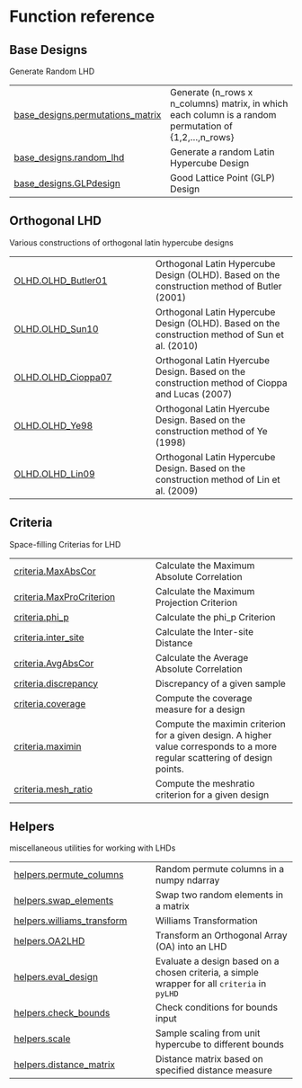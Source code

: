 # Function reference

## Base Designs

Generate Random LHD

| | |
| --- | --- |
| [base_designs.permutations_matrix](base_designs.permutations_matrix.qmd#pyLHD.base_designs.permutations_matrix) | Generate (n_rows x n_columns) matrix, in which each column is a random permutation of {1,2,...,n_rows} |
| [base_designs.random_lhd](base_designs.random_lhd.qmd#pyLHD.base_designs.random_lhd) | Generate a random Latin Hypercube Design |
| [base_designs.GLPdesign](base_designs.GLPdesign.qmd#pyLHD.base_designs.GLPdesign) | Good Lattice Point (GLP) Design  |

## Orthogonal LHD

Various constructions of orthogonal latin hypercube designs

| | |
| --- | --- |
| [OLHD.OLHD_Butler01](OLHD.OLHD_Butler01.qmd#pyLHD.OLHD.OLHD_Butler01) | Orthogonal Latin Hypercube Design (OLHD). Based on the construction method of Butler (2001) |
| [OLHD.OLHD_Sun10](OLHD.OLHD_Sun10.qmd#pyLHD.OLHD.OLHD_Sun10) | Orthogonal Latin Hypercube Design (OLHD). Based on the construction method of Sun et al. (2010) |
| [OLHD.OLHD_Cioppa07](OLHD.OLHD_Cioppa07.qmd#pyLHD.OLHD.OLHD_Cioppa07) | Orthogonal Latin Hyercube Design. Based on the construction method of Cioppa and Lucas (2007) |
| [OLHD.OLHD_Ye98](OLHD.OLHD_Ye98.qmd#pyLHD.OLHD.OLHD_Ye98) | Orthogonal Latin Hyercube Design. Based on the construction method of Ye (1998) |
| [OLHD.OLHD_Lin09](OLHD.OLHD_Lin09.qmd#pyLHD.OLHD.OLHD_Lin09) | Orthogonal Latin Hypercube Design. Based on the construction method of Lin et al. (2009) |

## Criteria

Space-filling Criterias for LHD

| | |
| --- | --- |
| [criteria.MaxAbsCor](criteria.MaxAbsCor.qmd#pyLHD.criteria.MaxAbsCor) | Calculate the Maximum Absolute Correlation |
| [criteria.MaxProCriterion](criteria.MaxProCriterion.qmd#pyLHD.criteria.MaxProCriterion) | Calculate the Maximum Projection Criterion |
| [criteria.phi_p](criteria.phi_p.qmd#pyLHD.criteria.phi_p) | Calculate the phi_p Criterion |
| [criteria.inter_site](criteria.inter_site.qmd#pyLHD.criteria.inter_site) | Calculate the Inter-site Distance |
| [criteria.AvgAbsCor](criteria.AvgAbsCor.qmd#pyLHD.criteria.AvgAbsCor) | Calculate the Average Absolute Correlation |
| [criteria.discrepancy](criteria.discrepancy.qmd#pyLHD.criteria.discrepancy) | Discrepancy of a given sample |
| [criteria.coverage](criteria.coverage.qmd#pyLHD.criteria.coverage) | Compute the coverage measure for a design |
| [criteria.maximin](criteria.maximin.qmd#pyLHD.criteria.maximin) | Compute the maximin criterion for a given design. A higher value corresponds to a more regular scattering of design points. |
| [criteria.mesh_ratio](criteria.mesh_ratio.qmd#pyLHD.criteria.mesh_ratio) | Compute the meshratio criterion for a given design |

## Helpers

miscellaneous utilities for working with LHDs

| | |
| --- | --- |
| [helpers.permute_columns](helpers.permute_columns.qmd#pyLHD.helpers.permute_columns) | Random permute columns in a numpy ndarray |
| [helpers.swap_elements](helpers.swap_elements.qmd#pyLHD.helpers.swap_elements) | Swap two random elements in a matrix |
| [helpers.williams_transform](helpers.williams_transform.qmd#pyLHD.helpers.williams_transform) | Williams Transformation |
| [helpers.OA2LHD](helpers.OA2LHD.qmd#pyLHD.helpers.OA2LHD) | Transform an Orthogonal Array (OA) into an LHD |
| [helpers.eval_design](helpers.eval_design.qmd#pyLHD.helpers.eval_design) | Evaluate a design based on a chosen criteria, a simple wrapper for all `criteria` in `pyLHD` |
| [helpers.check_bounds](helpers.check_bounds.qmd#pyLHD.helpers.check_bounds) | Check conditions for bounds input |
| [helpers.scale](helpers.scale.qmd#pyLHD.helpers.scale) | Sample scaling from unit hypercube to different bounds |
| [helpers.distance_matrix](helpers.distance_matrix.qmd#pyLHD.helpers.distance_matrix) | Distance matrix based on specified distance measure |